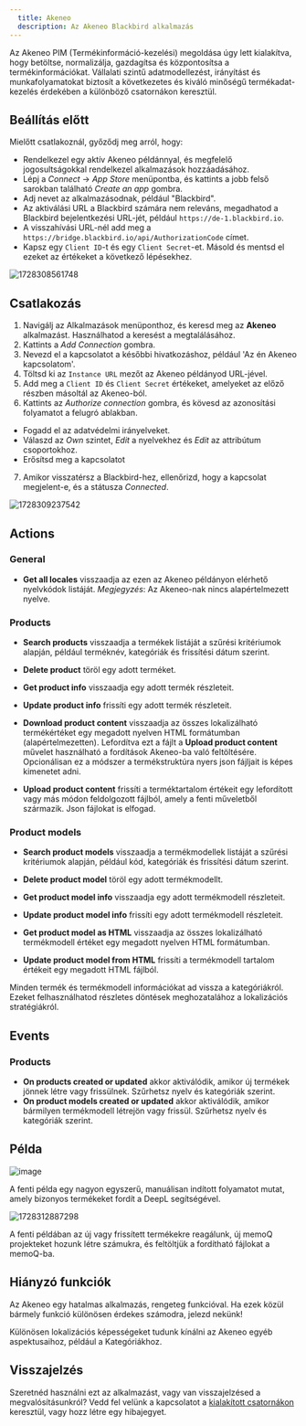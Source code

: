 ```yaml
---
  title: Akeneo
  description: Az Akeneo Blackbird alkalmazás
---
```


<LinkCard title="Megtekintés a Githubon" target="_blank" href="https://github.com/bb-io/Akeneo" icon="github" />

Az Akeneo PIM (Termékinformáció-kezelési) megoldása úgy lett kialakítva, hogy betöltse, normalizálja, gazdagítsa és központosítsa a termékinformációkat. Vállalati szintű adatmodellezést, irányítást és munkafolyamatokat biztosít a következetes és kiváló minőségű termékadat-kezelés érdekében a különböző csatornákon keresztül.

## Beállítás előtt

Mielőtt csatlakoznál, győződj meg arról, hogy:

- Rendelkezel egy aktív Akeneo példánnyal, és megfelelő jogosultságokkal rendelkezel alkalmazások hozzáadásához.
- Lépj a _Connect_ -> _App Store_ menüpontba, és kattints a jobb felső sarokban található _Create an app_ gombra.
- Adj nevet az alkalmazásodnak, például "Blackbird".
- Az aktiválási URL a Blackbird számára nem releváns, megadhatod a Blackbird bejelentkezési URL-jét, például `https://de-1.blackbird.io`.
- A visszahívási URL-nél add meg a `https://bridge.blackbird.io/api/AuthorizationCode` címet.
- Kapsz egy `Client ID`-t és egy `Client Secret`-et. Másold és mentsd el ezeket az értékeket a következő lépésekhez.

![1728308561748](https://raw.githubusercontent.com/bb-io/Akeneo/main/image/README/1728308561748.png)

## Csatlakozás

1.  Navigálj az Alkalmazások menüponthoz, és keresd meg az **Akeneo** alkalmazást. Használhatod a keresést a megtalálásához.
2.  Kattints a _Add Connection_ gombra.
3.  Nevezd el a kapcsolatot a későbbi hivatkozáshoz, például 'Az én Akeneo kapcsolatom'.
4.  Töltsd ki az `Instance URL` mezőt az Akeneo példányod URL-jével.
5.  Add meg a `Client ID` és `Client Secret` értékeket, amelyeket az előző részben másoltál az Akeneo-ból.
6.  Kattints az _Authorize connection_ gombra, és kövesd az azonosítási folyamatot a felugró ablakban.
  - Fogadd el az adatvédelmi irányelveket.
  - Válaszd az _Own_ szintet, _Edit_ a nyelvekhez és _Edit_ az attribútum csoportokhoz.
  - Erősítsd meg a kapcsolatot
7.  Amikor visszatérsz a Blackbird-hez, ellenőrizd, hogy a kapcsolat megjelent-e, és a státusza _Connected_.

![1728309237542](https://raw.githubusercontent.com/bb-io/Akeneo/main/image/README/1728309237542.png)

## Actions

### General

- **Get all locales** visszaadja az ezen az Akeneo példányon elérhető nyelvkódok listáját. *Megjegyzés*: Az Akeneo-nak nincs alapértelmezett nyelve.

### Products

-   **Search products** visszaadja a termékek listáját a szűrési kritériumok alapján, például terméknév, kategóriák és frissítési dátum szerint.
-   **Delete product** töröl egy adott terméket.
-   **Get product info** visszaadja egy adott termék részleteit.
-   **Update product info** frissíti egy adott termék részleteit.

-   **Download product content** visszaadja az összes lokalizálható termékértéket egy megadott nyelven HTML formátumban (alapértelmezetten). Lefordítva ezt a fájlt a **Upload product content** művelet használható a fordítások Akeneo-ba való feltöltésére. Opcionálisan ez a módszer a termékstruktúra nyers json fájljait is képes kimenetet adni.
-   **Upload product content** frissíti a terméktartalom értékeit egy lefordított vagy más módon feldolgozott fájlból, amely a fenti műveletből származik. Json fájlokat is elfogad.

### Product models

-   **Search product models** visszaadja a termékmodellek listáját a szűrési kritériumok alapján, például kód, kategóriák és frissítési dátum szerint.
-   **Delete product model** töröl egy adott termékmodellt.
-   **Get product model info** visszaadja egy adott termékmodell részleteit.
-   **Update product model info** frissíti egy adott termékmodell részleteit.

-   **Get product model as HTML** visszaadja az összes lokalizálható termékmodell értéket egy megadott nyelven HTML formátumban.
-   **Update product model from HTML** frissíti a termékmodell tartalom értékeit egy megadott HTML fájlból.

Minden termék és termékmodell információkat ad vissza a kategóriákról. Ezeket felhasználhatod részletes döntések meghozatalához a lokalizációs stratégiákról.

## Events

### Products

-   **On products created or updated** akkor aktiválódik, amikor új termékek jönnek létre vagy frissülnek. Szűrhetsz nyelv és kategóriák szerint.
-   **On product models created or updated** akkor aktiválódik, amikor bármilyen termékmodell létrejön vagy frissül. Szűrhetsz nyelv és kategóriák szerint.

## Példa

![image](https://github.com/user-attachments/assets/9eb04458-1d84-4b6f-9450-97b59b60c729)

A fenti példa egy nagyon egyszerű, manuálisan indított folyamatot mutat, amely bizonyos termékeket fordít a DeepL segítségével.

![1728312887298](https://raw.githubusercontent.com/bb-io/Akeneo/main/image/README/1728312887298.png)

A fenti példában az új vagy frissített termékekre reagálunk, új memoQ projekteket hozunk létre számukra, és feltöltjük a fordítható fájlokat a memoQ-ba.

## Hiányzó funkciók

Az Akeneo egy hatalmas alkalmazás, rengeteg funkcióval. Ha ezek közül bármely funkció különösen érdekes számodra, jelezd nekünk!

Különösen lokalizációs képességeket tudunk kínálni az Akeneo egyéb aspektusaihoz, például a Kategóriákhoz.

## Visszajelzés

Szeretnéd használni ezt az alkalmazást, vagy van visszajelzésed a megvalósításunkról? Vedd fel velünk a kapcsolatot a [kialakított csatornákon](https://www.blackbird.io/) keresztül, vagy hozz létre egy hibajegyet.